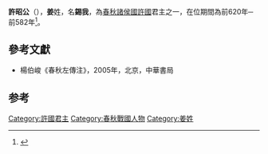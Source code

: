 '''許昭公'''（{{bd|？||前582年}}），'''姜'''姓，名'''錫我'''，為[[春秋时期|春秋]][[諸侯國|諸侯國]][[許國|許國]]君主之一，在位期間為前620年─前582年<ref>{{Cite book|title=周代淮河上游诸侯国研究|last=金荣权著|first=|publisher=郑州：河南大学出版社|year=2012.07|isbn=978-7-5649-0686-3|location=|pages=107}}</ref>。

==參考文獻==
*楊伯峻《春秋左傳注》，2005年，北京，中華書局

==参考==
{{reflist}}
{{start box}}
{{s-before|[[許僖公|許僖公]]}}
{{s-title|[[春秋时期|春秋]][[許國|許國]]君主|在位期間前620年─前582年}}
{{s-after|[[許靈公|許靈公]]}}
{{end box}}
{{許國君主}}
{{中國君主小作品}}
[[Category:許國君主|Category:許國君主]]
[[Category:春秋戰國人物|Category:春秋戰國人物]]
[[Category:姜姓|Category:姜姓]]